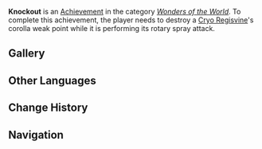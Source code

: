 {{Achievement Infobox
|title        = 
|id           = 82081
|order id     = 2081
|category     = Wonders of the World
|description  = Destroy a [[Cryo Regisvine]]'s corolla weak point while it is performing its rotary spray attack.
|requirements = 
|primogems    = 5
|tracking     = 
|hidden       = 1
|topic        = Cryo Regisvine
|type         = Boss
}}
'''Knockout''' is an [[Achievement]] in the category ''[[Wonders of the World]]''. To complete this achievement, the player needs to destroy a [[Cryo Regisvine]]'s corolla weak point while it is performing its rotary spray attack.

==Gallery==
{{Preview
|size=300px
|file=Cryo Regisvine Rotary Spray
|caption=Rotary Spray
}}
<!--
==Trivia==

==Video Guides==
{{EVT
|video1   = 
|caption1 = 
}}
-->
==Other Languages==
{{Other Languages
|en      = Knockout
|zhs     = 眩晕
|zhs_rm  = Xuànyūn
|zht     = 眩暈
|zht_rm  = Xuànyūn
|zh_tl   = Dizziness
|ja      = スタン
|ja_rm   = Sutan
|ja_tl   = Stun
|ko      = 기절
|ko_rm   = 
|ko_tl   = 
|es      = Qué mareo...
|es_tl   = 
|fr      = Vertigo
|fr_tl   = Vertigo
|ru      = Нокаут
|ru_tl   = Knockout
|th      = มึนงง
|th_rm   = 
|th_tl   = 
|vi      = Choáng
|vi_tl   = 
|de      = Schwindel
|de_tl   = Vertigo
|id      = Pusing dan Terjatuh
|id_tl   = Dizzy and Fall Down
|pt      = Vertigem
|pt_tl   = 
}}

==Change History==
{{Change History|1.3}}
<!--
==References==
{{Reflist}}
-->
==Navigation==
{{Achievement Navbox|Wonders of the World|Boss}}